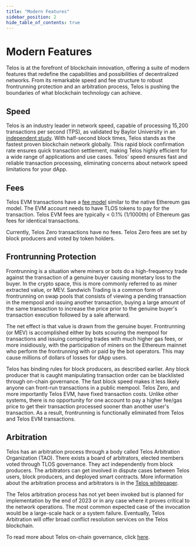 ---
title: "Modern Features"
sidebar_position: 2
hide_table_of_contents: true
---

# Modern Features

Telos is at the forefront of blockchain innovation, offering a suite of modern features that redefine the capabilities and possibilities of decentralized networks. From its remarkable speed and fee structure to robust frontrunning protection and an arbitration process, Telos is pushing the boundaries of what blockchain technology can achieve.

## Speed

Telos is an industry leader in network speed, capable of processing 15,200 transactions per second (TPS), as validated by Baylor University in an [independent study](https://www.telos.net/post/telos-breaking-evm-transaction-records). With half-second block times, Telos stands as the fastest proven blockchain network globally. This rapid block confirmation rate ensures quick transaction settlement, making Telos highly efficient for a wide range of applications and use cases. Telos' speed ensures fast and reliable transaction processing, eliminating concerns about network speed limitations for your dApp.

## Fees

Telos EVM transactions have a [fee model](../../evm/about/gas-fees) similar to the native Ethereum gas model. The EVM account needs to have TLOS tokens to pay for the transaction. Telos EVM fees are typically < 0.1% (1/1000th) of Ethereum gas fees for identical transactions.

Currently, Telos Zero transactions have no fees. Telos Zero fees are set by block producers and voted by token holders.

## Frontrunning Protection

Frontrunning is a situation where miners or bots do a high-frequency trade against the transaction of a genuine buyer causing monetary loss to the buyer. In the crypto space, this is more commonly referred to as miner extracted value, or MEV.  Sandwich Trading is a common form of frontrunning on swap pools that consists of viewing a pending transaction in the mempool and issuing another transaction, buying a large amount of the same transaction to increase the price prior to the genuine buyer's transaction execution followed by a sale afterward.

The net effect is that value is drawn from the genuine buyer. Frontrunning (or MEV) is accomplished either by bots scouring the mempool for transactions and issuing competing trades with much higher gas fees, or more insidiously, with the participation of miners on the Ethereum mainnet who perform the frontrunning with or paid by the bot operators. This may cause millions of dollars of losses for dApp users.

Telos has binding rules for block producers, as described earlier. Any block producer that is caught manipulating transaction order can be blacklisted through on-chain governance. The fast block speed makes it less likely anyone can front-run transactions in a public mempool. Telos Zero, and more importantly Telos EVM, have fixed transaction costs. Unlike other systems, there is no opportunity for one account to pay a higher fee/gas price to get their transaction processed sooner than another user's transaction. As a result, frontrunning is functionally eliminated from Telos and Telos EVM transactions.


## Arbitration

Telos has an arbitration process through a body called Telos Arbitration Organization (TAO). There exists a board of arbitrators, elected members voted through TLOS governance. They act independently from block producers. The arbitrators can get involved in dispute cases between Telos users, block producers, and deployed smart contracts. More information about the arbitration process and arbitrators is in the [Telos whitepaper](https://telos.net/wp-content/uploads/2021/02/Telos-Whitepaper-master-20180717.pdf).

The Telos arbitration process has not yet been invoked but is planned for implementation by the end of 2023 or in any case where it proves critical to the network operations. The most common expected case of the invocation would be a large-scale hack or a system failure. Eventually, Telos Arbitration will offer broad conflict resolution services on the Telos blockchain.

To read more about Telos on-chain governance, click [here](https://www.telos.net/governance).


